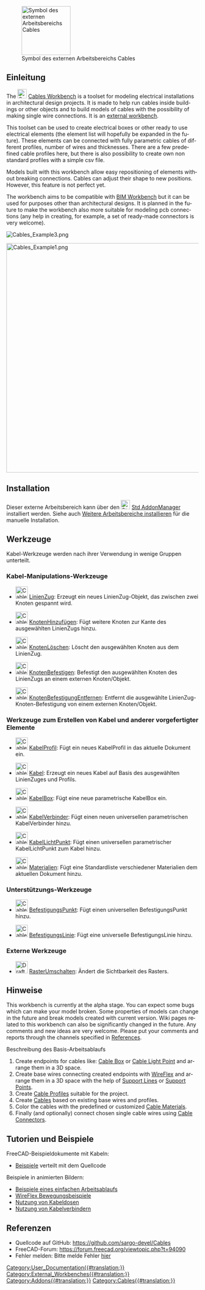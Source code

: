 <languages/>

[[Image:Cables_workbench_icon.svg|thumb|128px|Symbol des externen Arbeitsbereichs Cables]]

{{TOCright}}

<span id="Introduction"></span>
==Einleitung==

<div lang="en" dir="ltr" class="mw-content-ltr">
The [[Image:Cables_workbench_icon.svg|24px]] [[Cables_Workbench|Cables Workbench]] is a toolset for modeling electrical installations in architectural design projects. It is made to help run cables inside buildings or other objects and to build models of cables with the possibility of making single wire connections. It is an [[External workbenches|external workbench]].
</div>

<div lang="en" dir="ltr" class="mw-content-ltr">
This toolset can be used to create electrical boxes or other ready to use electrical elements (the element list will hopefully be expanded in the future). These elements can be connected with fully parametric cables of different profiles, number of wires and thicknesses. There are a few predefined cable profiles here, but there is also possibility to create own non standard profiles with a simple csv file.
</div>

<div lang="en" dir="ltr" class="mw-content-ltr">
Models built with this workbench allow easy repositioning of elements without breaking connections. Cables can adjust their shape to new positions. However, this feature is not perfect yet.
</div>

<div lang="en" dir="ltr" class="mw-content-ltr">
The workbench aims to be compatible with [[BIM_Workbench|BIM Workbench]] but it can be used for purposes other than architectural designs. It is planned in the future to make the workbench also more suitable for modeling pcb connections (any help in creating, for example, a set of ready-made connectors is very welcome).
</div>

[[File:Cables_Example3.png]]
{{Caption|Beispiel von wandmontierten Elektrodosen und Kabeln<br/>Animierte Version [[Cables_Example1_Simple_workflow/de|hier]]}}

[[File:Cables_Example1.png|600px]]
{{Caption|Beispiel eines dreiadrigen Flachkabels:<br/>Kabelform aus mehreren Materialien und ihr Basis-LinienZug, das Profil und Unterverdrahtung.}}

==Installation==

Dieser externe Arbeitsbereich kann über den  [[Image:Std_AddonMgr.svg|24px]] [[Std_AddonMgr/de|Std AddonManager]] installiert werden. Siehe auch [[Installing_more_workbenches/de|Weitere Arbeitsbereiche installieren]] für die manuelle Installation.

<span id="Tools"></span>
==Werkzeuge==

Kabel-Werkzeuge werden nach ihrer Verwendung in wenige Gruppen unterteilt.

<span id="Wire_manipulation_tools"></span>
===Kabel-Manipulations-Werkzeuge===

* [[Image:Cables_WireFlex.svg|32px]] [[Cables_WireFlex/de|LinienZug]]: Erzeugt ein neues LinienZug-Objekt, das zwischen zwei Knoten gespannt wird.

* [[Image:Cables_AddVertex.svg|32px]] [[Cables_AddVertex/de| KnotenHinzufügen]]: Fügt weitere Knoten zur Kante des ausgewählten LinienZugs hinzu.

* [[Image:Cables_DelVertex.svg|32px]] [[Cables_DelVertex/de|KnotenLöschen]]: Löscht den ausgewählten Knoten aus dem LinienZug.

* [[Image:Cables_AttachVertex.svg|32px]] [[Cables_AttachVertex/de|KnotenBefestigen]]: Befestigt den ausgewählten Knoten des LinienZugs an einem externen Knoten/Objekt.

* [[Image:Cables_RemoveVertexAttachment.svg|32px]] [[Cables_RemoveVertexAttachment/de| KnotenBefestigungEntfernen]]: Entfernt die ausgewählte LinienZug-Knoten-Befestigung von einem externen Knoten/Objekt.

<span id="Tools_for_making_cables_and_other_ready-made_elements"></span>
===Werkzeuge zum Erstellen von Kabel und anderer vorgefertigter Elemente===

* [[Image:Cables_Profile.svg|32px]] [[Cables_Profile/de|KabelProfil]]: Fügt ein neues KabelProfil in das aktuelle Dokument ein.

* [[Image:Cables_Cable.svg|32px]] [[Cables_Cable/de|Kabel]]: Erzeugt ein neues Kabel auf Basis des ausgewählten LinienZuges und Profils.

* [[Image:Cables_CableBox.svg|32px]] [[Cables_CableBox/|KabelBox]]: Fügt eine neue parametrische KabelBox ein.

* [[Image:Cables_CableConnector.svg|32px]] [[Cables_CableConnector/de|KabelVerbinder]]: Fügt einen neuen universellen parametrischen KabelVerbinder hinzu.

* [[Image:Cables_CableLightPoint.svg|32px]] [[Cables_CableLightPoint/de|KabelLichtPunkt]]: Fügt einen universellen parametrischer KabelLichtPunkt zum Kabel hinzu.

* [[Image:Cables_Material.svg|32px]] [[Cables_Material/de|Materialien]]: Fügt eine Standardliste verschiedener Materialien dem aktuellen Dokument hinzu.

<span id="Support_tools"></span>
===Unterstützungs-Werkzeuge===

* [[Image:Cables_SupportPoint.svg|32px]] [[Cables_SupportPoint/de|BefestigungsPunkt]]: Fügt einen universellen BefestigungsPunkt hinzu.

* [[Image:Cables_SupportLine.svg|32px]] [[Cables_SupportLine/de|BefestigungsLinie]]: Fügt eine universelle BefestigungsLinie hinzu.

<span id="External_tools"></span>
=== Externe Werkzeuge ===

* [[Image:Draft_ToggleGrid.svg|32px]] [[Draft_ToggleGrid/de|RasterUmschalten]]: Ändert die Sichtbarkeit des Rasters.

<span id="Notes"></span>
==Hinweise==

<div lang="en" dir="ltr" class="mw-content-ltr">
This workbench is currently at the alpha stage. You can expect some bugs which can make your model broken. Some properties of models can change in the future and break models created with current version. Wiki pages related to this workbench can also be significantly changed in the future. Any comments and new ideas are very welcome. Please put your comments and reports through the channels specified in [[#References|References]].
</div>

<span id="Basic_Workflow_Description"></span>
Beschreibung des Basis-Arbeitsablaufs

<div lang="en" dir="ltr" class="mw-content-ltr">
# Create endpoints for cables like: [[Cables_CableBox|Cable Box]] or [[Cables_CableLightPoint|Cable Light Point]] and arrange them in a 3D space.
# Create base wires connecting created endpoints with [[Cables_WireFlex|WireFlex]] and arrange them in a 3D space with the help of [[Cables_SupportLine|Support Lines]] or [[Cables_SupportPoint|Support Points]].
# Create [[Cables_Profile|Cable Profiles]] suitable for the project.
# Create [[Cables_Cable|Cables]] based on existing base wires and profiles.
# Color the cables with the predefined or customized [[Cables_Material|Cable Materials]].
# Finally (and optionally) connect chosen single cable wires using [[Cables_CableConnector|Cable Connectors]].
</div>

<span id="Tutorials_and_Examples"></span>
==Tutorien und Beispiele==

FreeCAD-Beispieldokumente mit Kabeln:
* [https://github.com/sargo-devel/Cables/tree/master/examples Beispiele] verteilt mit dem Quellcode

Beispiele in animierten Bildern:
* [[Cables_Example1_Simple_workflow|Beispiele eines einfachen Arbeitsablaufs]]
* [[Cables_Example2_WireFlex|WireFlex Bewegungsbeispiele]]
* [[Cables_Example3_CableBox|Nutzung von Kabeldosen]]
* [[Cables_Example4_CableConnector|Nutzung von Kabelverbindern]]

<span id="References"></span>
==Referenzen==

* Quellcode auf GitHub: https://github.com/sargo-devel/Cables
* FreeCAD-Forum: https://forum.freecad.org/viewtopic.php?t=94090
* Fehler melden: Bitte melde Fehler [https://github.com/sargo-devel/Cables/issues hier]


[[Category:User_Documentation{{#translation:}}]]
[[Category:External_Workbenches{{#translation:}}]]
[[Category:Addons{{#translation:}}]]
[[Category:Cables{{#translation:}}]]